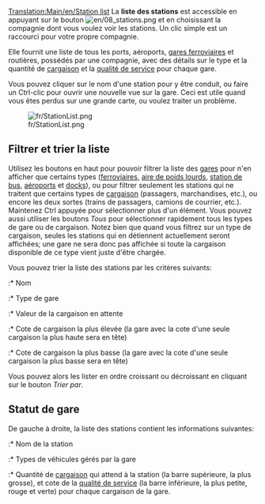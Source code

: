 [[Translation:Main/en/Station list]]
La '''liste des stations''' est accessible en appuyant sur le bouton [[File:en/08 stations.png]] et en choisissant la compagnie dont vous voulez voir les stations. Un clic simple est un raccourci pour votre propre compagnie.

Elle fournit une liste de tous les ports, aéroports, [[Main/fr/Gares|gares ferroviaires]] et routières, possédés par une compagnie, avec des détails sur le type et la quantité de [[Main/fr/Cargaison|cargaison]] et la [[Main/en/Mécanique du jeu/Fr#Cote d'une gare|qualité de service]] pour chaque gare.

Vous pouvez cliquer sur le nom d'une station pour y être conduit, ou faire un Ctrl-clic pour ouvrir une nouvelle vue sur la gare. Ceci est utile quand vous êtes perdus sur une grande carte, ou voulez traiter un problème.

[[File:fr/StationList.png]]

==Filtrer et trier la liste==
Utilisez les boutons en haut pour pouvoir filtrer la liste des [[Main/fr/Gares|gares]] pour n'en afficher que certains types ([[Main/fr/Gares ferroviaires|ferroviaires]], [[Main/en/Aire de chargement/Fr#Zone de chargement de poids-lourds|aire de poids lourds]], [[Main/en/Aire de chargement/Fr#Zone de chargement de bus|station de bus]], [[Main/fr/Aéroports|aéroports]] et [[Main/fr/Docks|docks]]), ou pour filtrer seulement les stations qui ne traitent que certains types de [[Main/fr/Cargaison|cargaison]] (passagers, marchandises, etc.), ou encore les deux sortes (trains de passagers, camions de courrier, etc.). Maintenez Ctrl appuyée pour sélectionner plus d'un élément. Vous pouvez aussi utiliser les boutons ''Tous'' pour sélectionner rapidement tous les types de gare ou de cargaison. Notez bien que quand vous filtrez sur un type de cargaison, seules les stations qui en détiennent actuellement seront affichées; une gare ne sera donc pas affichée si toute la cargaison disponible de ce type vient juste d'être chargée.

Vous pouvez trier la liste des stations par les critères suivants:
:* Nom
:* Type de gare
:* Valeur de la cargaison en attente
:* Cote de cargaison la plus élevée (la gare avec la cote d'une seule cargaison la plus haute sera en tête)
:* Cote de cargaison la plus basse (la gare avec la cote d'une seule cargaison la plus basse sera en tête)

Vous pouvez alors les lister en ordre croissant ou décroissant en cliquant sur le bouton ''Trier par''.

==Statut de gare==
De gauche à droite, la liste des stations contient les informations suivantes:
:* Nom de la station
:* Types de véhicules gérés par la gare
:* Quantité de [[Main/fr/Cargaison|cargaison]] qui attend à la station (la barre supérieure, la plus grosse), et cote de la [[Main/en/Mécanique du jeu/Fr[Cote d'une gare|qualité de service]] (la barre inférieure, la plus petite, rouge et verte) pour chaque cargaison de la gare.